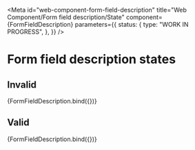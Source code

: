 <!-- @license CC0-1.0 -->


<Meta
  id="web-component-form-field-description"
  title="Web Component/Form field description/State"
  component={FormFieldDescription}
  parameters={{
    status: {
      type: "WORK IN PROGRESS",
    },
  }}
/>

# Form field description states

## Invalid

<Canvas>
  <Story
    name="Invalid"
    args={{
      id: "6fda501a-1512-4310-800d-7e4b5d305823",
      innerHTML: "This is a required field and must not be left empty.",
      status: "invalid",
    }}
  >
    {FormFieldDescription.bind({})}
  </Story>
</Canvas>

## Valid

<Canvas>
  <Story
    name="Valid"
    args={{
      id: "6fda501a-1512-4310-800d-7e4b5d305823",
      innerHTML: "This is very safe password!",
      status: "valid",
    }}
  >
    {FormFieldDescription.bind({})}
  </Story>
</Canvas>
